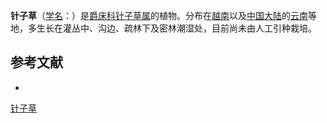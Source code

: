 {{Speciesbox
| name = 针子草
| status = 
| status_system = 
| image = 
| genus = Rhaphidospora
| species = vagabunda
| authority = (R. Ben.) C. Y. Wu ex Y. C. Yang
}}

'''针子草'''（[[学名|学名]]：{{lang|la|''Rhaphidospora vagabunda''}}）是[[爵床科|爵床科]][[针子草属|针子草属]]的植物。分布在[[越南|越南]]以及[[中国大陆|中国大陆]]的[[云南|云南]]等地，多生长在灌丛中、沟边、疏林下及密林潮湿处，目前尚未由人工引种栽培。

== 参考文献 ==
<div class="references-small">
* {{cite web| url =http://www.bioinfo.cn/db05/KmzwSpecies.php?action=view&id=260| title =针子草| work =《中国高等植物数据库全库》| publisher =中国科学院微生物研究所| author =昆明植物研究所| accessdate =2009-02-21}}{{dead link|date=2018年4月 |bot=InternetArchiveBot |fix-attempted=yes }}
</div>
{{Taxonbar|from=Q15224933}}

[[Category:针子草属|针子草]]


{{植物小作品}}